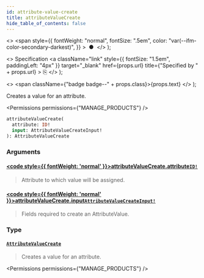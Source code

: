 ```yaml
---
id: attribute-value-create
title: attributeValueCreate
hide_table_of_contents: false
---
```


  <>
    <span
      style={{
        fontWeight: "normal",
        fontSize: ".5em",
        color: "var(--ifm-color-secondary-darkest)",
      }}
    >
      &nbsp;●&nbsp;
    </span>
  </>
);

  <>
    Specification
    <a
      className="link"
      style={{ fontSize: "1.5em", paddingLeft: "4px" }}
      target="\_blank"
      href={props.url}
      title={"Specified by " + props.url}
    >
      ⎘
    </a>
  </>
);

  <>
    <span className={"badge badge--" + props.class}>{props.text}</span>
  </>
);

Creates a value for an attribute.

<Permissions permissions={"MANAGE_PRODUCTS"} />

```graphql
attributeValueCreate(
  attribute: ID!
  input: AttributeValueCreateInput!
): AttributeValueCreate
```

### Arguments

#### [<code style={{ fontWeight: 'normal' }}>attributeValueCreate.<b>attribute</b></code>](#)<Bullet />[`ID!`](../../../api-reference/miscellaneous/scalars/id) <Badge class="secondary" text="non-null"/> <Badge class="secondary" text="scalar"/> <Badge class="secondary" text="miscellaneous"/>

> Attribute to which value will be assigned.

#### [<code style={{ fontWeight: 'normal' }}>attributeValueCreate.<b>input</b></code>](#)<Bullet />[`AttributeValueCreateInput!`](../../../api-reference/attributes/inputs/attribute-value-create-input) <Badge class="secondary" text="non-null"/> <Badge class="secondary" text="input"/> <Badge class="secondary" text="attributes"/>

> Fields required to create an AttributeValue.

### Type

#### [`AttributeValueCreate`](../../../api-reference/attributes/objects/attribute-value-create) <Badge class="secondary" text="object"/> <Badge class="secondary" text="attributes"/>

> Creates a value for an attribute.

<Permissions permissions={"MANAGE_PRODUCTS"} />

>

